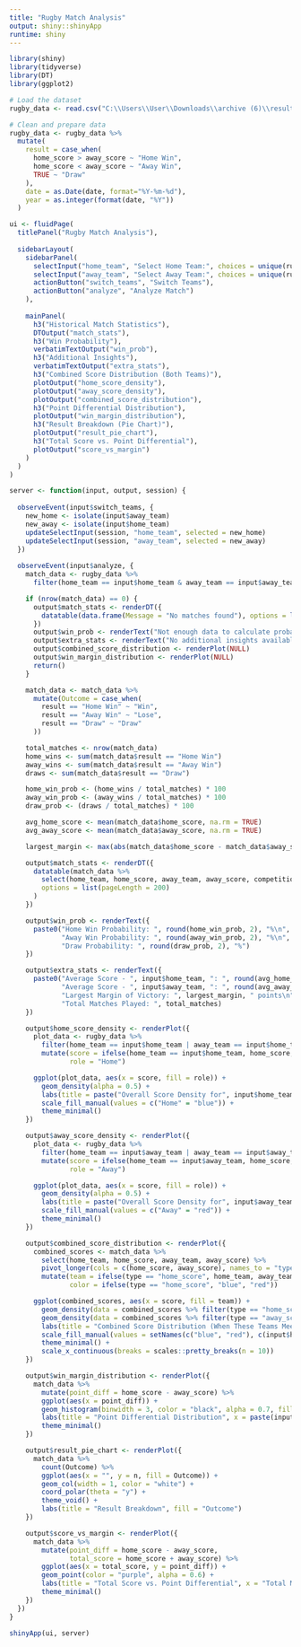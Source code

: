 ```yaml
--- 
title: "Rugby Match Analysis"
output: shiny::shinyApp
runtime: shiny
---
```


```r
library(shiny)
library(tidyverse)
library(DT)
library(ggplot2)

# Load the dataset
rugby_data <- read.csv("C:\\Users\\User\\Downloads\\archive (6)\\results.csv")

# Clean and prepare data
rugby_data <- rugby_data %>%
  mutate(
    result = case_when(
      home_score > away_score ~ "Home Win",
      home_score < away_score ~ "Away Win",
      TRUE ~ "Draw"
    ),
    date = as.Date(date, format="%Y-%m-%d"),
    year = as.integer(format(date, "%Y"))
  )
```

```r
ui <- fluidPage(
  titlePanel("Rugby Match Analysis"),
  
  sidebarLayout(
    sidebarPanel(
      selectInput("home_team", "Select Home Team:", choices = unique(rugby_data$home_team)),
      selectInput("away_team", "Select Away Team:", choices = unique(rugby_data$away_team)),
      actionButton("switch_teams", "Switch Teams"),
      actionButton("analyze", "Analyze Match")
    ),
    
    mainPanel(
      h3("Historical Match Statistics"),
      DTOutput("match_stats"),
      h3("Win Probability"),
      verbatimTextOutput("win_prob"),
      h3("Additional Insights"),
      verbatimTextOutput("extra_stats"),
      h3("Combined Score Distribution (Both Teams)"),
      plotOutput("home_score_density"),
      plotOutput("away_score_density"),
      plotOutput("combined_score_distribution"),
      h3("Point Differential Distribution"),
      plotOutput("win_margin_distribution"),
      h3("Result Breakdown (Pie Chart)"),
      plotOutput("result_pie_chart"),
      h3("Total Score vs. Point Differential"),
      plotOutput("score_vs_margin")
    )
  )
)
```

```r
server <- function(input, output, session) {
  
  observeEvent(input$switch_teams, {
    new_home <- isolate(input$away_team)
    new_away <- isolate(input$home_team)
    updateSelectInput(session, "home_team", selected = new_home)
    updateSelectInput(session, "away_team", selected = new_away)
  })
  
  observeEvent(input$analyze, {
    match_data <- rugby_data %>%
      filter(home_team == input$home_team & away_team == input$away_team)

    if (nrow(match_data) == 0) {
      output$match_stats <- renderDT({
        datatable(data.frame(Message = "No matches found"), options = list(dom = 't'))
      })
      output$win_prob <- renderText("Not enough data to calculate probabilities.")
      output$extra_stats <- renderText("No additional insights available.")
      output$combined_score_distribution <- renderPlot(NULL)
      output$win_margin_distribution <- renderPlot(NULL)
      return()
    }

    match_data <- match_data %>%
      mutate(Outcome = case_when(
        result == "Home Win" ~ "Win",
        result == "Away Win" ~ "Lose",
        result == "Draw" ~ "Draw"
      ))

    total_matches <- nrow(match_data)
    home_wins <- sum(match_data$result == "Home Win")
    away_wins <- sum(match_data$result == "Away Win")
    draws <- sum(match_data$result == "Draw")

    home_win_prob <- (home_wins / total_matches) * 100
    away_win_prob <- (away_wins / total_matches) * 100
    draw_prob <- (draws / total_matches) * 100

    avg_home_score <- mean(match_data$home_score, na.rm = TRUE)
    avg_away_score <- mean(match_data$away_score, na.rm = TRUE)

    largest_margin <- max(abs(match_data$home_score - match_data$away_score), na.rm = TRUE)

    output$match_stats <- renderDT({
      datatable(match_data %>%
        select(home_team, home_score, away_team, away_score, competition, Outcome),
        options = list(pageLength = 200)
      )
    })

    output$win_prob <- renderText({
      paste0("Home Win Probability: ", round(home_win_prob, 2), "%\n",
             "Away Win Probability: ", round(away_win_prob, 2), "%\n",
             "Draw Probability: ", round(draw_prob, 2), "%")
    })

    output$extra_stats <- renderText({
      paste0("Average Score - ", input$home_team, ": ", round(avg_home_score, 1), "\n",
             "Average Score - ", input$away_team, ": ", round(avg_away_score, 1), "\n",
             "Largest Margin of Victory: ", largest_margin, " points\n",
             "Total Matches Played: ", total_matches)
    })

    output$home_score_density <- renderPlot({
      plot_data <- rugby_data %>%
        filter(home_team == input$home_team | away_team == input$home_team) %>%
        mutate(score = ifelse(home_team == input$home_team, home_score, away_score),
               role = "Home")

      ggplot(plot_data, aes(x = score, fill = role)) +
        geom_density(alpha = 0.5) +
        labs(title = paste("Overall Score Density for", input$home_team), x = "Score", y = "Density", fill = "Team Role") +
        scale_fill_manual(values = c("Home" = "blue")) +
        theme_minimal()
    })

    output$away_score_density <- renderPlot({
      plot_data <- rugby_data %>%
        filter(home_team == input$away_team | away_team == input$away_team) %>%
        mutate(score = ifelse(home_team == input$away_team, home_score, away_score),
               role = "Away")

      ggplot(plot_data, aes(x = score, fill = role)) +
        geom_density(alpha = 0.5) +
        labs(title = paste("Overall Score Density for", input$away_team), x = "Score", y = "Density", fill = "Team Role") +
        scale_fill_manual(values = c("Away" = "red")) +
        theme_minimal()
    })

    output$combined_score_distribution <- renderPlot({
      combined_scores <- match_data %>%
        select(home_team, home_score, away_team, away_score) %>%
        pivot_longer(cols = c(home_score, away_score), names_to = "type", values_to = "score") %>%
        mutate(team = ifelse(type == "home_score", home_team, away_team),
               color = ifelse(type == "home_score", "blue", "red"))

      ggplot(combined_scores, aes(x = score, fill = team)) +
        geom_density(data = combined_scores %>% filter(type == "home_score"), aes(fill = team), alpha = 0.4) +
        geom_density(data = combined_scores %>% filter(type == "away_score"), aes(fill = team), alpha = 0.4) +
        labs(title = "Combined Score Distribution (When These Teams Meet)", x = "Score", y = "Density", fill = "Team") +
        scale_fill_manual(values = setNames(c("blue", "red"), c(input$home_team, input$away_team)), guide = guide_legend(title = "Team")) +
        theme_minimal() +
        scale_x_continuous(breaks = scales::pretty_breaks(n = 10))
    })

    output$win_margin_distribution <- renderPlot({
      match_data %>%
        mutate(point_diff = home_score - away_score) %>%
        ggplot(aes(x = point_diff)) +
        geom_histogram(binwidth = 3, color = "black", alpha = 0.7, fill = "green") +
        labs(title = "Point Differential Distribution", x = paste(input$home_team, "-", input$away_team), y = "Count") +
        theme_minimal()
    })

    output$result_pie_chart <- renderPlot({
      match_data %>%
        count(Outcome) %>%
        ggplot(aes(x = "", y = n, fill = Outcome)) +
        geom_col(width = 1, color = "white") +
        coord_polar(theta = "y") +
        theme_void() +
        labs(title = "Result Breakdown", fill = "Outcome")
    })

    output$score_vs_margin <- renderPlot({
      match_data %>%
        mutate(point_diff = home_score - away_score,
               total_score = home_score + away_score) %>%
        ggplot(aes(x = total_score, y = point_diff)) +
        geom_point(color = "purple", alpha = 0.6) +
        labs(title = "Total Score vs. Point Differential", x = "Total Match Score", y = "Point Differential") +
        theme_minimal()
    })
  })
}

shinyApp(ui, server)

```

